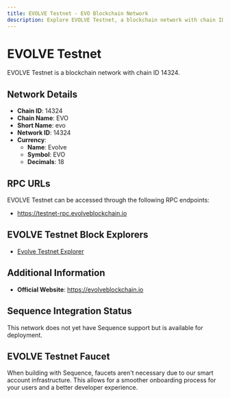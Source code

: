 ```yaml
--- 
title: EVOLVE Testnet - EVO Blockchain Network
description: Explore EVOLVE Testnet, a blockchain network with chain ID 14324. Learn about its native currency, Evolve, and how to interact with the network.
---
```


# EVOLVE Testnet

EVOLVE Testnet is a blockchain network with chain ID 14324.

## Network Details

- **Chain ID**: 14324
- **Chain Name**: EVO
- **Short Name**: evo
- **Network ID**: 14324
- **Currency**: 
  - **Name**: Evolve
  - **Symbol**: EVO
  - **Decimals**: 18

## RPC URLs

EVOLVE Testnet can be accessed through the following RPC endpoints:

- https://testnet-rpc.evolveblockchain.io

## EVOLVE Testnet Block Explorers

- [Evolve Testnet Explorer](https://testnet.evolveblockchain.io)

## Additional Information

- **Official Website**: https://evolveblockchain.io

## Sequence Integration Status

This network does not yet have Sequence support but is available for deployment.

## EVOLVE Testnet Faucet

When building with Sequence, faucets aren't necessary due to our smart account infrastructure. This allows for a smoother onboarding process for your users and a better developer experience.
